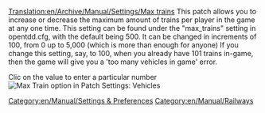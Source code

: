 [[Translation:en/Archive/Manual/Settings/Max trains]]
This patch allows you to increase or decrease the maximum amount of trains per player in the game at any one time. This setting can be found under the "max_trains" setting in opentdd.cfg, with the default being 500. It can be changed in increments of 100, from 0 up to 5,000 (which is more than enough for anyone) If you change this setting, say, to 100, when you already have 101 trains in-game, then the game will give you a 'too many vehicles in game' error.

Clic on the value to enter a particular number
[[File:en/Archive/Manual/Settings/Maxvehiclestrain.png|frame|Max Train option in Patch Settings: Vehicles]]

[[Category:en/Manual/Settings & Preferences]]
[[Category:en/Manual/Railways]]